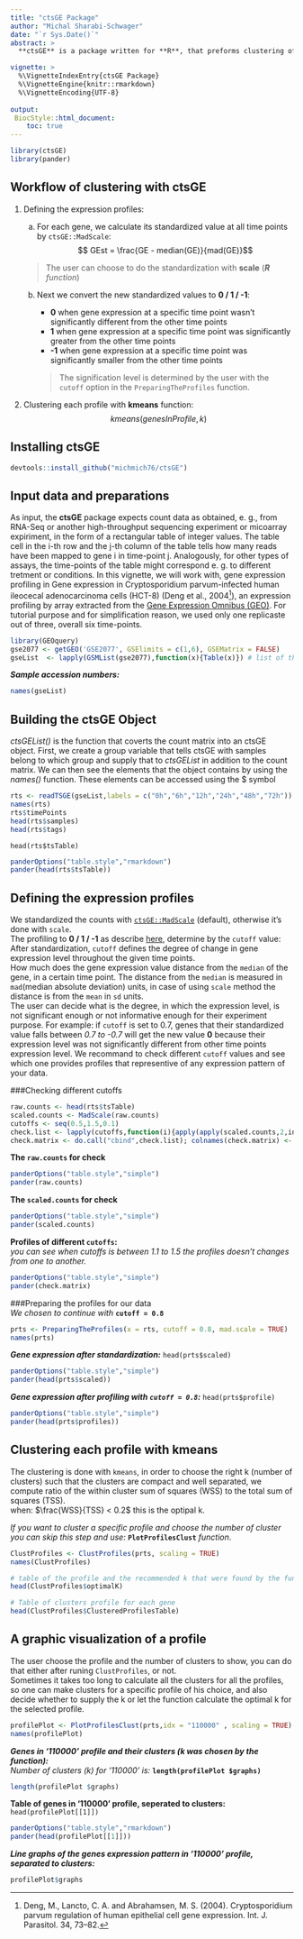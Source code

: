 ```yaml
---
title: "ctsGE Package"
author: "Michal Sharabi-Schwager"
date: "`r Sys.Date()`"
abstract: >
  **ctsGE** is a package written for **R**, that preforms clustering of time-series gene expression data. Clustering is done by a "structure-based" dissimilarity concept (see, e.g., Lin and Li 2009^[Lin J, Li Y (2009). Finding Structural Similarity in Time Series Data Using Bag-of-Patterns Representation. In Proceedings of the 21st International Conference on Scientific and Statistical Database Management, SSDBM 2009, pp. 461–477. Springer-Verlag, Berlin. ISBN 978-3-642-02278-4.] Corduas 2010^[Corduas M (2010). Mining Time Series Data: A Selective Survey. In F Palumbo, CN Lauro,MJ Greenacre (eds.), Data Analysis and Classification, Studies in Classification, Data Analysis, and Knowledge Organization, pp. 355–362. Springer-Verlag.]). Genes that share the same pattern of expression along all time points, will be grouped together. The clustering is done in two steps, we first define an expression profile for each gene, and then cluster each one of these profiles with **kmeans**. **ctsGE** package also provides the option to visualize the genes expression pattern in line graphs, made with **ggplot2** package.

vignette: >
  %\VignetteIndexEntry{ctsGE Package}
  %\VignetteEngine{knitr::rmarkdown}
  %\VignetteEncoding{UTF-8} 
 
output: 
 BiocStyle::html_document:
    toc: true
---
```



```r
library(ctsGE)
library(pander)
```




## Workflow of clustering with ctsGE
1. Defining the expression profiles:

    a) For each gene, we calculate its standardized value at all time points by `ctsGE::MadScale`: $$ GEst = \frac{GE - median(GE)}{mad(GE)}$$  
          
      >The user can choose to do the standardization with **scale** (***R*** *function*)  
    b) Next we convert the new standardized values to **0 / 1 / -1**:  
          
          +  **0**  when gene expression at a specific time point wasn't significantly different from the other time points
          +  **1**  when gene expression at a specific time point was significantly greater from the other time points
          +  **-1** when gene expression at a specific time point was significantly smaller from the other time points  
     
        > The signification level is determined by the user with the `cutoff` option in the `PreparingTheProfiles` function.

2. Clustering each profile with **kmeans** function: $$kmeans(genesInProfile,k)$$

## Installing ctsGE
```r
devtools::install_github("michmich76/ctsGE")

```

## Input data and preparations
As input, the **ctsGE** package expects count data as obtained, e. g., from RNA-Seq or another high-throughput
sequencing experiment or micoarray expiriment, in the form of a rectangular table of integer values. The table cell in the
i-th row and the j-th column of the table tells how many reads have been mapped to gene i in time-point j. Analogously, for other types of assays, the time-points of the table might correspond e. g. to different tretment or conditions. In this vignette, we will work with, gene expression profiling in Gene expression in Cryptosporidium parvum-infected human ileocecal adenocarcinoma cells (HCT-8) (Deng et al., 2004^[Deng, M., Lancto, C. A. and Abrahamsen, M. S. (2004). Cryptosporidium parvum regulation of human epithelial cell gene expression. Int. J. Parasitol. 34, 73–82.]), an expression profiling by array extracted from the [Gene Expression Omnibus (GEO)](http://www.ncbi.nlm.nih.gov/geo/query/acc.cgi?acc=GSE2077). For tutorial purpose and for simplification reason, we used only one replicaste out of three, overall six time-points.

```r
library(GEOquery)
gse2077 <- getGEO('GSE2077', GSElimits = c(1,6), GSEMatrix = FALSE) 
gseList  <- lapply(GSMList(gse2077),function(x){Table(x)}) # list of the time series tables
```

***Sample accession numbers:***

```r
names(gseList)
```
##  Building the ctsGE Object  
*ctsGEList()* is the function that coverts the count matrix into an ctsGE object. First, we create a group variable that tells ctsGE with samples belong to which group and supply that to *ctsGEList* in addition to the count matrix. We can then see the elements that the object contains by using the *names()* function. These elements can be accessed using the $ symbol
```r

rts <- readTSGE(gseList,labels = c("0h","6h","12h","24h","48h","72h")) 
names(rts)
rts$timePoints
head(rts$samples)
head(rts$tags)
```

` head(rts$tsTable)`

```r

panderOptions("table.style","rmarkdown")
pander(head(rts$tsTable))

```

## Defining the expression profiles  
We standardized the counts with [`ctsGE::MadScale`](#workflow-of-clustering-with-ctsge) (default), otherwise it's done with `scale`.  
The profiling to **0 / 1 / -1** as describe [here](#workflow-of-clustering-with-ctsge), determine by the `cutoff` value:  
After standardization, `cutoff` defines the degree of change in gene expression level throughout the given time points.  
How much does the gene expression value distance from the `median` of the gene, in a certain time point. The distance from the `median` is measured in `mad`(median absolute deviation) units, in case of using `scale` method the distance is from the `mean` in `sd` units.  
The user can decide what is the degree, in which the expression level, is not significant enough or not informative enough for their experiment purpose.  For example: if `cutoff` is set to 0.7, genes that their standardized value falls between *0.7 to -0.7* will get the new value **0** because their expression level was not significantly different from other time points expression level.  We recommand to check different `cutoff` values and see which one provides profiles that representive of any expression pattern of your data.

###Checking different cutoffs  

```r
raw.counts <- head(rts$tsTable)
scaled.counts <- MadScale(raw.counts)
cutoffs <- seq(0.5,1.5,0.1)
check.list <- lapply(cutoffs,function(i){apply(apply(scaled.counts,2,index,i),1,paste,collapse="")})
check.matrix <- do.call("cbind",check.list); colnames(check.matrix) <- cutoffs
```
**The `raw.counts` for check**
```r

panderOptions("table.style","simple")
pander(raw.counts)
```

**The `scaled.counts` for check**

```r

panderOptions("table.style","simple")
pander(scaled.counts)
```

**Profiles of different `cutoffs`:**  
*you can see when cutoffs is between 1.1 to 1.5 the profiles doesn't changes from one to another.*

```r

panderOptions("table.style","simple")
pander(check.matrix)
```

###Preparing the profiles for our data  
*We chosen to continue with* **`cutoff = 0.8`**
```r
prts <- PreparingTheProfiles(x = rts, cutoff = 0.8, mad.scale = TRUE) 
names(prts)
```
 

***Gene expression after standardization:***
` head(prts$scaled) ` 

```r

panderOptions("table.style","simple")
pander(head(prts$scaled)) 
```


***Gene expression after profiling with `cutoff = 0.8`:***
` head(prts$profile) `
```r

panderOptions("table.style","simple")
pander(head(prts$profiles)) 
```

## Clustering each profile with kmeans  
The clustering is done with `kmeans`, in order to choose the right k (number of clusters) such that the clusters are compact and well separated, we compute ratio of the within cluster sum of squares (WSS) to the total sum of squares (TSS).  
when: $\frac{WSS}{TSS} < 0.2$ this is the optipal k.  
  
*If you want to cluster a specific profile and choose the number of cluster you can skip this step and use:* **`PlotProfilesClust`** *function*.
```r
ClustProfiles <- ClustProfiles(prts, scaling = TRUE)
names(ClustProfiles)
```
   

```r
# table of the profile and the recommended k that were found by the function 
head(ClustProfiles$optimalK)

# Table of clusters profile for each gene
head(ClustProfiles$ClusteredProfilesTable) 
```

## A graphic visualization of a profile  
The user choose the profile and the number of clusters to show, you can do that either after runing `ClustProfiles`, or not.  
Sometimes it takes too long to calculate all the clusters for all the profiles, so one can make clusters for a specific profile of his  choice, and also decide whether to supply the k or let the function calculate the optimal k for the selected profile.  
```r

profilePlot <- PlotProfilesClust(prts,idx = "110000" , scaling = TRUE)
names(profilePlot)
```



***Genes in '110000' profile and their clusters (k was chosen by the function):***  
*Number of clusters (k) for '110000' is:* **`length(profilePlot $graphs)`**
```r
length(profilePlot $graphs)
```

**Table of genes in '110000' profile, seperated to clusters:**
`head(profilePlot[[1]])`

```r

panderOptions("table.style","rmarkdown")
pander(head(profilePlot[[1]]))
```

***Line graphs of the genes expression pattern in '110000' profile, separated to clusters:***

```r
profilePlot$graphs
```
